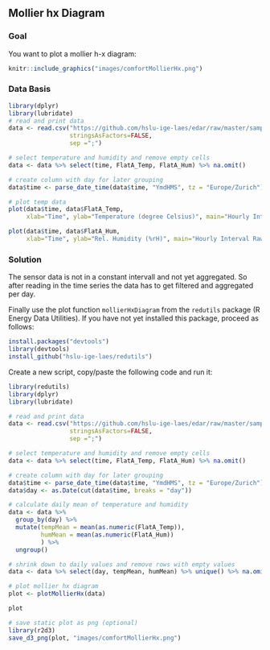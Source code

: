 ## Mollier hx Diagram
### Goal
You want to plot a mollier h-x diagram:

```r
knitr::include_graphics("images/comfortMollierHx.png")
```

### Data Basis

```r
library(dplyr)
library(lubridate)
# read and print data
data <- read.csv("https://github.com/hslu-ige-laes/edar/raw/master/sampleData/flatTempHum.csv",
                 stringsAsFactors=FALSE,
                 sep =";")

# select temperature and humidity and remove empty cells
data <- data %>% select(time, FlatA_Temp, FlatA_Hum) %>% na.omit()

# create column with day for later grouping
data$time <- parse_date_time(data$time, "YmdHMS", tz = "Europe/Zurich")

# plot temp data
plot(data$time, data$FlatA_Temp,
     xlab="Time", ylab="Temperature (degree Celsius)", main="Hourly Interval Raw Data", type = "l")

plot(data$time, data$FlatA_Hum,
     xlab="Time", ylab="Rel. Humidity (%rH)", main="Hourly Interval Raw Data", type = "l")
```

### Solution
The sensor data is not in a constant intervall and not yet aggregated. So after reading in the time series the data has to get filtered and aggregated per day.

Finally use the plot function `mollierHxDiagram` from the `redutils` package (R Energy Data Utilities).
If you have not yet installed this package, proceed as follows:

```r
install.packages("devtools")
library(devtools)
install_github("hslu-ige-laes/redutils")
```
Create a new script, copy/paste the following code and run it:

```r
library(redutils)
library(dplyr)
library(lubridate)

# read and print data
data <- read.csv("https://github.com/hslu-ige-laes/edar/raw/master/sampleData/flatTempHum.csv",
                 stringsAsFactors=FALSE,
                 sep =";")

# select temperature and humidity and remove empty cells
data <- data %>% select(time, FlatA_Temp, FlatA_Hum) %>% na.omit()

# create column with day for later grouping
data$time <- parse_date_time(data$time, "YmdHMS", tz = "Europe/Zurich")
data$day <- as.Date(cut(data$time, breaks = "day"))

# calculate daily mean of temperature and humidity
data <- data %>%
  group_by(day) %>%
  mutate(tempMean = mean(as.numeric(FlatA_Temp)),
         humMean = mean(as.numeric(FlatA_Hum))
         ) %>%
  ungroup()

# shrink down to daily values and remove rows with empty values
data <- data %>% select(day, tempMean, humMean) %>% unique() %>% na.omit()

# plot mollier hx diagram
plot <- plotMollierHx(data)

plot
```

```r
# save static plot as png (optional)
library(r2d3)
save_d3_png(plot, "images/comfortMollierHx.png")
```
